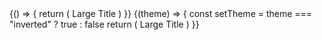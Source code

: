 
<ExampleVrt>
  {() => {
    return (
      <React.Fragment>
        <Headline type="large-title" level="1">
          Large Title
        </Headline>
      </React.Fragment>
    )
  }}
</ExampleVrt>

<ExampleVrt theme="inverted">
  {(theme) => {
    const setTheme = theme === "inverted" ? true : false
    return (
      <React.Fragment>
        <Headline type="large-title" level="1" inverted={setTheme}>
          Large Title
        </Headline>
      </React.Fragment>
    )
  }}
</ExampleVrt>
